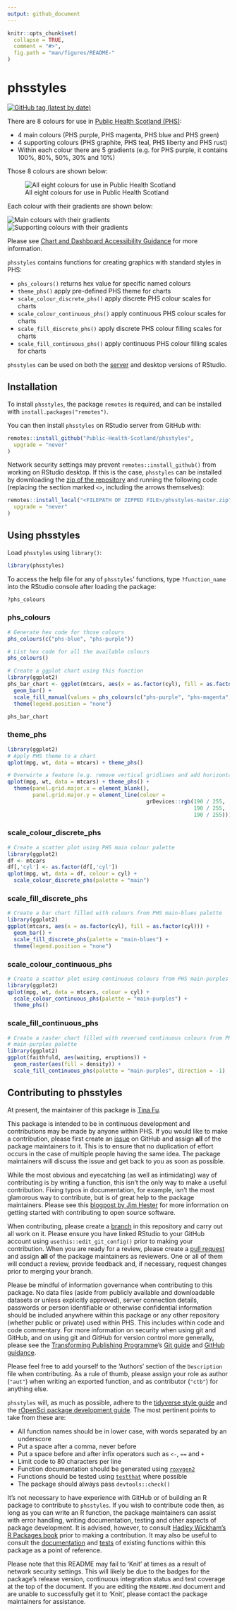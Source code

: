 ```yaml
---
output: github_document
---
```


<!-- README.md is generated from README.Rmd. Please edit that file -->

```r
knitr::opts_chunk$set(
  collapse = TRUE,
  comment = "#>",
  fig.path = "man/figures/README-"
)
```

# phsstyles

<!-- badges: start -->
[![GitHub tag (latest by date)](https://img.shields.io/github/v/tag/Public-Health-Scotland/phsstyles)](https://github.com/Public-Health-Scotland/phsstyles/tags)
<!-- badges: end -->

There are 8 colours for use in [Public Health Scotland (PHS)](https://www.publichealthscotland.scot/):

- 4 main colours (PHS purple, PHS magenta, PHS blue and PHS green)
- 4 supporting colours (PHS graphite, PHS teal, PHS liberty and PHS rust)
- Within each colour there are 5 gradients (e.g. for PHS purple, it contains 
100%, 80%, 50%, 30% and 10%)

Those 8 colours are shown below:

![All eight colours for use in Public Health Scotland](man/figures/README-eight_colours.png)

Each colour with their gradients are shown below:

![Main colours with their gradients](man/figures/README-main_colours.png)
![Supporting colours with their gradients](man/figures/README-supporting_colours.png)

Please see [Chart and Dashboard Accessibility Guidance](http://spark.publichealthscotland.org/media/2176/chart-and-dashboard-accessibility-guidance-version-12.pdf) for more information.

`phsstyles` contains functions for creating graphics with standard styles in PHS:

- `phs_colours()` returns hex value for specific named colours
- `theme_phs()` apply pre-defined PHS theme for charts
- `scale_colour_discrete_phs()` apply discrete PHS colour scales for charts
- `scale_colour_continuous_phs()` apply continuous PHS colour scales for charts
- `scale_fill_discrete_phs()` apply discrete PHS colour filling scales for charts
- `scale_fill_continuous_phs()` apply continuous PHS colour filling scales for charts

`phsstyles` can be used on both the [server](https://rstudio.nhsnss.scot.nhs.uk/) and desktop versions of RStudio.

## Installation

To install `phsstyles`, the package `remotes` is required, and can be installed with `install.packages("remotes")`.

You can then install `phsstyles` on RStudio server from GitHub with:

```r
remotes::install_github("Public-Health-Scotland/phsstyles",
  upgrade = "never"
)
```

Network security settings may prevent `remotes::install_github()` from working on RStudio desktop. If this is the case, `phsstyles` can be installed by downloading the [zip of the repository](https://github.com/Public-Health-Scotland/phsstyles/archive/master.zip) and running the following code (replacing the section marked `<>`, including the arrows themselves):

```r
remotes::install_local("<FILEPATH OF ZIPPED FILE>/phsstyles-master.zip",
  upgrade = "never"
)
```

## Using phsstyles

Load `phsstyles` using `library()`:

```r
library(phsstyles)
```

To access the help file for any of `phsstyles`' functions, type `?function_name` into the RStudio console after loading the package:

```r
?phs_colours
```

### phs_colours

```r
# Generate hex code for those colours
phs_colours(c("phs-blue", "phs-purple"))

# List hex code for all the available colours
phs_colours()

# Create a ggplot chart using this function
library(ggplot2)
phs_bar_chart <- ggplot(mtcars, aes(x = as.factor(cyl), fill = as.factor(cyl))) +  
  geom_bar() +
  scale_fill_manual(values = phs_colours(c("phs-purple", "phs-magenta", "phs-blue"))) +
  theme(legend.position = "none")

phs_bar_chart
```

### theme_phs

```r
library(ggplot2)
# Apply PHS theme to a chart
qplot(mpg, wt, data = mtcars) + theme_phs()

# Overwirte a feature (e.g. remove vertical gridlines and add horizontal ones)
qplot(mpg, wt, data = mtcars) + theme_phs() +
  theme(panel.grid.major.x = element_blank(), 
        panel.grid.major.y = element_line(colour = 
                                            grDevices::rgb(190 / 255, 
                                                           190 / 255, 
                                                           190 / 255)))
```

### scale_colour_discrete_phs

```r
# Create a scatter plot using PHS main colour palette
library(ggplot2)
df <- mtcars
df[,'cyl'] <- as.factor(df[,'cyl'])
qplot(mpg, wt, data = df, colour = cyl) + 
  scale_colour_discrete_phs(palette = "main")
```

### scale_fill_discrete_phs

```r
# Create a bar chart filled with colours from PHS main-blues palette
library(ggplot2)
ggplot(mtcars, aes(x = as.factor(cyl), fill = as.factor(cyl))) + 
  geom_bar() + 
  scale_fill_discrete_phs(palette = "main-blues") + 
  theme(legend.position = "none")
```

### scale_colour_continuous_phs

```r
# Create a scatter plot using continuous colours from PHS main-purples palette
library(ggplot2)
qplot(mpg, wt, data = mtcars, colour = cyl) + 
  scale_colour_continuous_phs(palette = "main-purples") + 
  theme_phs()
```

### scale_fill_continuous_phs

```r
# Create a raster chart filled with reversed continuous colours from PHS
# main-purples palette
library(ggplot2)
ggplot(faithfuld, aes(waiting, eruptions)) + 
  geom_raster(aes(fill = density)) + 
  scale_fill_continuous_phs(palette = "main-purples", direction = -1)
```

## Contributing to phsstyles

At present, the maintainer of this package is [Tina Fu](https://github.com/Tina815).

This package is intended to be in continuous development and contributions may be made by anyone within PHS. If you would like to make a contribution, please first create an [issue](https://github.com/Public-Health-Scotland/phsstyles/issues) on GitHub and assign **all** of the package maintainers to it. This is to ensure that no duplication of effort occurs in the case of multiple people having the same idea. The package maintainers will discuss the issue and get back to you as soon as possible.

While the most obvious and eyecatching (as well as intimidating) way of contributing is by writing a function, this isn't the only way to make a useful contribution. Fixing typos in documentation, for example, isn't the most glamorous way to contribute, but is of great help to the package maintainers. Please see this [blogpost by Jim Hester](https://www.tidyverse.org/blog/2017/08/contributing/) for more information on getting started with contributing to open source software.

When contributing, please create a [branch](https://github.com/Public-Health-Scotland/phsstyles/branches) in this repository and carry out all work on it. Please ensure you have linked RStudio to your GitHub account using `usethis::edit_git_config()` prior to making your contribution. When you are ready for a review, please create a [pull request](https://github.com/Public-Health-Scotland/phsstyles/pulls) and assign **all** of the package maintainers as reviewers. One or all of them will conduct a review, provide feedback and, if necessary, request changes prior to merging your branch.

Please be mindful of information governance when contributing to this package. No data files (aside from publicly available and downloadable datasets or unless explicitly approved), server connection details, passwords or person identifiable or otherwise confidential information should be included anywhere within this package or any other repository (whether public or private) used within PHS. This includes within code and code commentary. For more information on security when using git and GitHub, and on using git and GitHub for version control more generally, please see the [Transforming Publishing Programme](https://www.isdscotland.org/Products-and-Services/Transforming-Publishing-Programme/)'s [Git guide](https://Public-Health-Scotland.github.io/git-guide/) and [GitHub guidance](https://github.com/Public-Health-Scotland/GitHub-guidance).

Please feel free to add yourself to the 'Authors' section of the `Description` file when contributing. As a rule of thumb, please assign your role as author (`"aut"`) when writing an exported function, and as contributor (`"ctb"`) for anything else.

`phsstyles` will, as much as possible, adhere to the [tidyverse style guide](https://style.tidyverse.org/) and the [rOpenSci package development guide](https://devguide.ropensci.org/). The most pertinent points to take from these are:

- All function names should be in lower case, with words separated by an underscore
- Put a space after a comma, never before
- Put a space before and after infix operators such as `<-`, `==` and `+`
- Limit code to 80 characters per line
- Function documentation should be generated using [`roxygen2`](https://github.com/r-lib/roxygen2)
- Functions should be tested using [`testthat`](https://github.com/r-lib/testthat) where possible
- The package should always pass `devtools::check()`

It's not necessary to have experience with GitHub or of building an R package to contribute to `phsstyles`. If you wish to contribute code then, as long as you can write an R function, the package maintainers can assist with error handling, writing documentation, testing and other aspects of package development. It is advised, however, to consult [Hadley Wickham's R Packages book](https://r-pkgs.org/) prior to making a contribution. It may also be useful to consult the [documentation](https://github.com/Public-Health-Scotland/phsstyles/tree/master/R) and [tests](https://github.com/Public-Health-Scotland/phsstyles/tree/master/tests/testthat) of existing functions within this package as a point of reference.

Please note that this README may fail to 'Knit' at times as a result of network security settings. This will likely be due to the badges for the package's release version, continuous integration status and test coverage at the top of the document. If you are editing the `README.Rmd` document and are unable to successfully get it to 'Knit', please contact the package maintainers for assistance.

